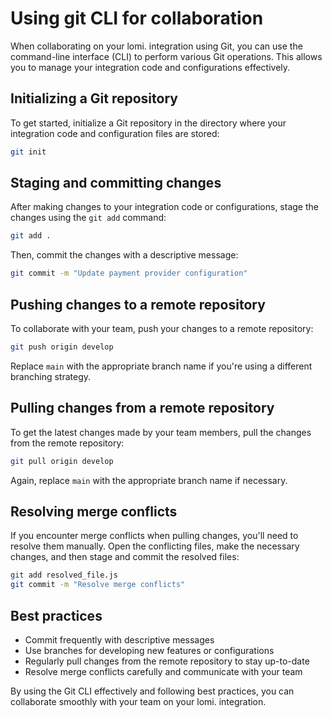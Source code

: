 # **Using git CLI for collaboration**

When collaborating on your lomi. integration using Git, you can use the command-line interface (CLI) to perform various Git operations. This allows you to manage your integration code and configurations effectively.

## **Initializing a Git repository**

To get started, initialize a Git repository in the directory where your integration code and configuration files are stored:

```bash filename="Terminal"
git init
```

## **Staging and committing changes**

After making changes to your integration code or configurations, stage the changes using the `git add` command:

```bash filename="Terminal"
git add .
```

Then, commit the changes with a descriptive message:

```bash filename="Terminal"
git commit -m "Update payment provider configuration"
```

## **Pushing changes to a remote repository**

To collaborate with your team, push your changes to a remote repository:

```bash filename="Terminal"
git push origin develop
```

Replace `main` with the appropriate branch name if you're using a different branching strategy.

## **Pulling changes from a remote repository**

To get the latest changes made by your team members, pull the changes from the remote repository:

```bash filename="Terminal"
git pull origin develop
```

Again, replace `main` with the appropriate branch name if necessary.

## **Resolving merge conflicts**

If you encounter merge conflicts when pulling changes, you'll need to resolve them manually. Open the conflicting files, make the necessary changes, and then stage and commit the resolved files:

```bash filename="Terminal"
git add resolved_file.js
git commit -m "Resolve merge conflicts"
```

## **Best practices**

- Commit frequently with descriptive messages
- Use branches for developing new features or configurations
- Regularly pull changes from the remote repository to stay up-to-date
- Resolve merge conflicts carefully and communicate with your team

By using the Git CLI effectively and following best practices, you can collaborate smoothly with your team on your lomi. integration.